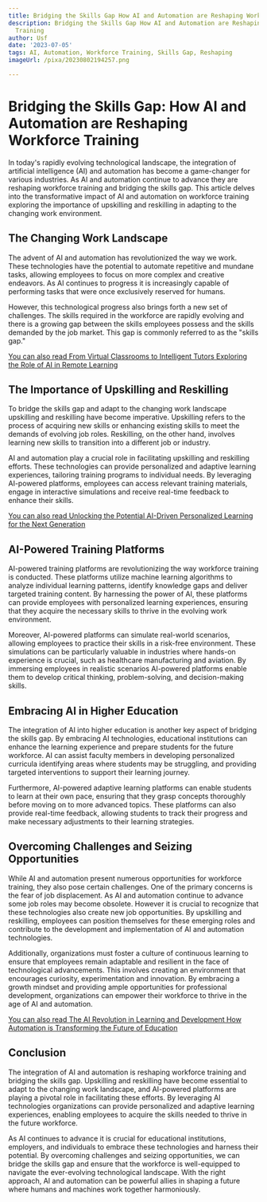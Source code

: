 ```yaml
---
title: Bridging the Skills Gap How AI and Automation are Reshaping Workforce Training
description: Bridging the Skills Gap How AI and Automation are Reshaping Workforce
  Training
author: Usf
date: '2023-07-05'
tags: AI, Automation, Workforce Training, Skills Gap, Reshaping
imageUrl: /pixa/20230802194257.png

---
```

# Bridging the Skills  Gap: How AI and Automation  are Reshaping Workforce Training

In today's rapidly evolving technological landscape, the integration of artificial intelligence (AI) and automation has become a game-changer for various industries. As AI  and automation  continue  to advance they are reshaping workforce  training and bridging the skills gap. This article delves into the transformative  impact of AI and automation on workforce training  exploring the importance of upskilling and reskilling in adapting to the changing work environment.

## The Changing Work Landscape

The advent  of AI and automation has revolutionized the way we work. These technologies  have the potential to automate repetitive and mundane tasks, allowing employees to focus on  more complex and creative endeavors. As AI continues to progress it is increasingly capable of performing tasks  that were once exclusively reserved for humans.

However, this technological  progress also brings forth a new set of challenges. The skills required  in the workforce are rapidly evolving and there is a growing gap between  the skills employees  possess and the skills demanded by the job market.  This gap is commonly referred to as the "skills gap."

[You can also read From Virtual Classrooms to Intelligent Tutors Exploring the Role of AI in Remote Learning](From%20Virtual%20Classrooms%20to%20Intelligent%20Tutors%20Exploring%20the%20Role%20of%20AI%20in%20Remote%20Learning)


##  The Importance of Upskilling and Reskilling

To bridge the skills  gap and adapt to the changing work landscape upskilling and reskilling have  become imperative. Upskilling refers to the process of acquiring  new  skills or  enhancing existing skills  to meet the demands of  evolving  job  roles. Reskilling, on the other hand, involves learning new skills to transition into a different job  or industry.

AI  and automation play a crucial role in facilitating upskilling and reskilling  efforts. These technologies can provide personalized and  adaptive learning experiences, tailoring training programs to individual needs.  By leveraging AI-powered platforms, employees can access relevant training materials, engage  in interactive simulations  and receive real-time feedback to enhance their skills.

[You can  also read Unlocking the Potential AI-Driven Personalized Learning for the Next Generation](Unlocking%20the%20Potential%20AI-Driven%20Personalized%20Learning%20for%20the%20Next%20Generation)


## AI-Powered Training Platforms

AI-powered training platforms are revolutionizing the way  workforce training  is conducted. These platforms utilize machine learning algorithms to analyze individual learning patterns, identify knowledge gaps and deliver targeted training content. By harnessing the power of AI, these platforms  can provide  employees with  personalized learning experiences, ensuring that they acquire the necessary skills to thrive in the evolving work  environment.

Moreover, AI-powered platforms can simulate real-world scenarios, allowing employees to practice their skills  in a risk-free environment. These simulations can be particularly valuable in industries where hands-on experience is crucial, such as healthcare manufacturing and  aviation.  By immersing employees in realistic  scenarios AI-powered platforms enable them to develop  critical thinking, problem-solving, and decision-making skills.

## Embracing  AI in Higher Education

The integration of  AI  into higher education is another key aspect of bridging the skills gap. By embracing AI technologies, educational institutions can enhance the learning experience and prepare students for the future workforce. AI can assist faculty members in developing personalized curricula identifying  areas where students may be struggling, and providing targeted interventions to support their learning journey.

Furthermore, AI-powered adaptive  learning platforms can enable students to learn at their own pace, ensuring that they grasp concepts thoroughly before moving on to more advanced topics. These platforms  can also provide real-time feedback, allowing students to track their progress and make necessary adjustments to their  learning  strategies.

## Overcoming Challenges and Seizing Opportunities

While AI and  automation present numerous opportunities for workforce training, they also pose certain challenges. One of the primary concerns is the fear of job  displacement. As AI and automation continue to advance  some job  roles may  become obsolete. However it is crucial to recognize that these technologies also create new  job opportunities. By upskilling and reskilling, employees can position themselves  for these emerging roles and  contribute to the development and implementation of  AI and automation technologies.

Additionally,  organizations must  foster a culture of continuous  learning to ensure that employees remain adaptable and resilient in the face of technological advancements. This  involves creating an environment that encourages curiosity,  experimentation and innovation. By embracing a growth mindset and providing ample opportunities for professional development, organizations can empower their workforce to thrive  in the age of AI and automation.

[You can also read The AI Revolution in Learning and Development How Automation is Transforming the Future of Education](The%20AI%20Revolution%20in%20Learning%20and%20Development%20How%20Automation%20is%20Transforming%20the%20Future%20of%20Education)


## Conclusion

The  integration of AI and  automation is reshaping workforce training and bridging the skills gap. Upskilling and reskilling have become essential to adapt to the changing work landscape, and AI-powered platforms  are playing a pivotal role in facilitating these efforts. By leveraging AI technologies organizations can provide personalized  and adaptive learning experiences, enabling employees to  acquire the  skills needed  to thrive in the future workforce.

As AI continues to advance it is crucial for educational institutions, employers, and individuals to embrace these technologies and harness their potential. By overcoming challenges and seizing  opportunities, we can bridge  the skills gap and ensure that the workforce is well-equipped to navigate the ever-evolving technological landscape. With the  right  approach, AI and  automation can be powerful allies  in shaping a future where humans and machines work together  harmoniously.